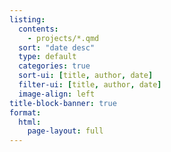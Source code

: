 ```yaml
---
listing:
  contents:
    - projects/*.qmd
  sort: "date desc"
  type: default
  categories: true
  sort-ui: [title, author, date]
  filter-ui: [title, author, date]
  image-align: left
title-block-banner: true
format:
  html:
    page-layout: full
---
```

